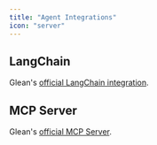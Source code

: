 ```yaml
---
title: "Agent Integrations"
icon: "server"
---
```




## <LangChainIcon className="inline" height="2rem" /> LangChain

Glean's [official LangChain integration](https://github.com/gleanwork/langchain-glean).

<Accordion title="Install the LangChain integration">

<LangChainSnippet />

</Accordion>

## <MCPIcon className="inline" height="1.4rem" /> MCP Server

Glean's [official MCP Server](https://github.com/gleanwork/mcp-server).

<Accordion title="Learn how to use the MCP Server">

<MCPServerSnippet />

</Accordion>
